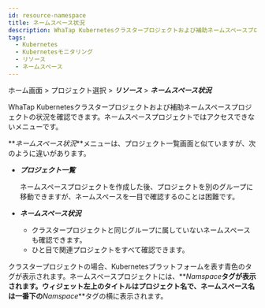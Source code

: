 ```yaml
---
id: resource-namespace
title: ネームスペース状況
description: WhaTap Kubernetesクラスタープロジェクトおよび補助ネームスペースプロジェクトの状況を確認できます。
tags:
  - Kubernetes
  - Kubernetesモニタリング
  - リソース
  - ネームスペース
---
```


ホーム画面 > プロジェクト選択 > **_リソース_** > **_ネームスペース状況_**

WhaTap Kubernetesクラスタープロジェクトおよび補助ネームスペースプロジェクトの状況を確認できます。ネームスペースプロジェクトではアクセスできないメニューです。 

**_ネームスペース状況_**メニューは、プロジェクト一覧画面と似ていますが、次のように違いがあります。

-   **_プロジェクト一覧_**

    ネームスペースプロジェクトを作成した後、プロジェクトを別のグループに移動できますが、ネームスペースを一目で確認するのことは困難です。

-   **_ネームスペース状況_**

    -   クラスタープロジェクトと同じグループに属していないネームスペースも確認できます。
    -   ひと目で関連プロジェクトをすべて確認できます。

クラスタープロジェクトの場合、Kubernetesプラットフォームを表す<span class='normal'>青色</span>のタグが表示されます。ネームスペースプロジェクトには、**_Namspace_**タグが表示されます。ウィジェット左上のタイトルはプロジェクト名で、ネームスペース名は一番下の**_Namspace_**タグの横に表示されます。
